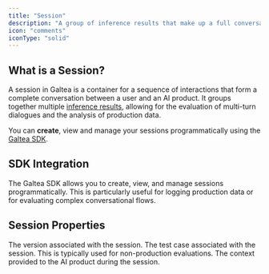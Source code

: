 ```yaml
---
title: "Session"
description: "A group of inference results that make up a full conversation"
icon: "comments"
iconType: "solid"
---
```



## What is a Session?

A session in Galtea is a container for a sequence of interactions that form a complete conversation between a user and an AI product. It groups together multiple [inference results](/concepts/product/version/session/inference-result), allowing for the evaluation of multi-turn dialogues and the analysis of production data.

You can **create**, view and manage your sessions programmatically using the [Galtea SDK](/sdk/api/session/service).

## SDK Integration

The Galtea SDK allows you to create, view, and manage sessions programmatically. This is particularly useful for logging production data or for evaluating complex conversational flows.

<SDKSessionServiceCard />

## Session Properties

<ResponseField name="Version" type="Version" required>
  The version associated with the session.
</ResponseField>

<ResponseField name="Test Case" type="Test Case" optional>
  The test case associated with the session. This is typically used for non-production evaluations.
</ResponseField>

<ResponseField name="Context" type="Text" optional>
  The context provided to the AI product during the session.
</ResponseField>
